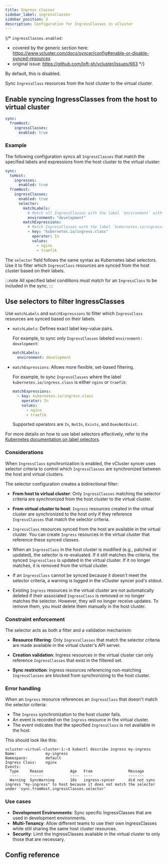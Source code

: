 ```yaml
---
title: Ingress classes
sidebar_label: ingressClasses
sidebar_position: 3
description: Configuration for IngressClasses in vCluster
---
```



{/*
`ingressClasses.enabled`:
- covered by the generic section here: https://www.vcluster.com/docs/syncer/config#enable-or-disable-synced-resources
- original issue: https://github.com/loft-sh/vcluster/issues/663
*/}

By default, this is disabled.

Sync `IngressClass` resources from the host cluster to the virtual cluster.

## Enable syncing IngressClasses from the host to virtual cluster

```YAML
sync:
  fromHost:
    ingressClasses:
      enabled: true
```

### Example

The following configuration syncs all `IngressClasses` that match the specified labels and expressions from the host cluster to the virtual cluster:

```YAML
sync:
  toHost:
    ingresses:
      enabled: true
  fromHost:
    ingressClasses:
      enabled: true
      selector:
        matchLabels:
          # Match all IngressClasses with the label `environment` with value `development`
          environment: "development"
        matchExpressions:
          # Match IngressClasses with the label `kubernetes.io/ingress.class` that are either `nginx` or `traefik`
          - key: "kubernetes.io/ingress.class"
            operator: In
            values:
              - nginx
              - traefik
```

The `selector` field follows the same syntax as Kubernetes label selectors. Use it to filter which `IngressClass` resources are synced from the host cluster based on their labels.

:::note
All specified label conditions must match for an `IngressClass` to be included in the sync.
:::

## Use selectors to filter IngressClasses

Use `matchLabels` and `matchExpressions` to filter which `IngressClass` resources are synced based on their labels.

- `matchLabels`: Defines exact label key-value pairs.  
  
  For example, to sync only `IngressClasses` labeled `environment: development`:
  
  ```yaml
  matchLabels:
    environment: development
  ```

- `matchExpressions`: Allows more flexible, set-based filtering.

  For example, to sync `IngressClasses` where the label `kubernetes.io/ingress.class` is either `nginx` or `traefik`:
  
  ```yaml
  matchExpressions:
    - key: kubernetes.io/ingress.class
      operator: In
      values:
        - nginx
        - traefik
  ```
  Supported operators are `In`, `NotIn`, `Exists`, and `DoesNotExist`.

For more details on how to use label selectors effectively, refer to the [Kubernetes documentation on label selectors](https://kubernetes.io/docs/concepts/overview/working-with-objects/labels/#resources-that-support-set-based-requirements).

### Considerations

When `IngressClass` synchronization is enabled, the vCluster syncer uses selector criteria to control which `IngressClasses` are synchronized between the host and virtual clusters.

The selector configuration creates a bidirectional filter:

- **From host to virtual cluster**: Only `IngressClasses` matching the selector criteria are synchronized from the host cluster to the virtual cluster.

- **From virtual cluster to host**: `Ingress` resources created in the virtual cluster are synchronized to the host only if they reference `IngressClasses` that match the selector criteria.



- `IngressClass` resources synced from the host are available in the virtual cluster. You can create `Ingress` resources in the virtual cluster that reference these synced classes.

- When an `IngressClass` in the host cluster is modified (e.g., patched or updated), the selector is re-evaluated. If it still matches the criteria, the synced `IngressClass` is updated in the virtual cluster. If it no longer matches, it is removed from the virtual cluster.

- If an `IngressClass` cannot be synced because it doesn't meet the selector criteria, a warning is logged in the vCluster syncer pod's stdout.

- Existing `Ingress` resources in the virtual cluster are not automatically deleted if their associated `IngressClass` is removed or no longer matches the selector. However, they will no longer receive updates. To remove them, you must delete them manually in the host cluster.

### Constraint enforcement

The selector acts as both a filter and a validation mechanism:

- **Resource filtering**: Only `IngressClasses` that match the selector criteria are made available in the virtual cluster's API server.

- **Creation validation**: Ingress resources in the virtual cluster can only reference `IngressClasses` that exist in the filtered set.

- **Sync restriction**: Ingress resources referencing non-matching `IngressClasses` are blocked from synchronizing to the host cluster.

### Error handling

When an `Ingress` resource references an `IngressClass` that doesn't match the selector criteria:
- The `Ingress` synchronization to the host cluster fails.
- An event is recorded on the `Ingress` resource in the virtual cluster.
- The event indicates that the specified `IngressClass` is not available in the host.

This should look like this:

```shell
vcluster-virtual-cluster-1:~$ kubectl describe ingress my-ingress
Name:             my-ingress
Namespace:        default
Ingress Class:    nginx
Events:
  Type     Reason            Age   From                Message
  ----     ------            ----  ----                -------
  Warning  SyncWarning       10s   ingress-syncer      did not sync ingress "my-ingress" to host because it does not match the selector under 'sync.fromHost.ingressClasses.selector'
```

### Use cases
- **Development Environments**: Sync specific IngressClasses that are used in development environments.
- **Multi-Tenancy**: Allow different teams to use their own IngressClasses while still sharing the same host cluster resources.
- **Security**: Limit the IngressClasses available in the virtual cluster to only those that are necessary.

## Config reference

<EnableSwitch/>
